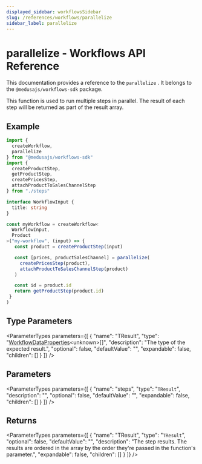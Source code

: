 ```yaml
---
displayed_sidebar: workflowsSidebar
slug: /references/workflows/parallelize
sidebar_label: parallelize
---
```



# parallelize - Workflows API Reference

This documentation provides a reference to the `parallelize` . It belongs to the `@medusajs/workflows-sdk` package.

This function is used to run multiple steps in parallel. The result of each step will be returned as part of the result array.

## Example

```ts
import {
  createWorkflow,
  parallelize
} from "@medusajs/workflows-sdk"
import {
  createProductStep,
  getProductStep,
  createPricesStep,
  attachProductToSalesChannelStep
} from "./steps"

interface WorkflowInput {
  title: string
}

const myWorkflow = createWorkflow<
  WorkflowInput,
  Product
>("my-workflow", (input) => {
   const product = createProductStep(input)

   const [prices, productSalesChannel] = parallelize(
     createPricesStep(product),
     attachProductToSalesChannelStep(product)
   )

   const id = product.id
   return getProductStep(product.id)
 }
)
```

## Type Parameters

<ParameterTypes parameters={[
  {
    "name": "TResult",
    "type": "[WorkflowDataProperties](../types/workflows.WorkflowDataProperties.mdx)&#60;unknown&#62;[]",
    "description": "The type of the expected result.",
    "optional": false,
    "defaultValue": "",
    "expandable": false,
    "children": []
  }
]} />

## Parameters

<ParameterTypes parameters={[
  {
    "name": "steps",
    "type": "`TResult`",
    "description": "",
    "optional": false,
    "defaultValue": "",
    "expandable": false,
    "children": []
  }
]} />

## Returns

<ParameterTypes parameters={[
  {
    "name": "TResult",
    "type": "`TResult`",
    "optional": false,
    "defaultValue": "",
    "description": "The step results. The results are ordered in the array by the order they're passed in the function's parameter.",
    "expandable": false,
    "children": []
  }
]} />
